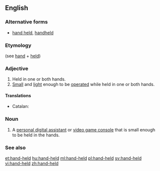 ==English==

===Alternative forms===
* [[hand held]], [[handheld]]

===Etymology===
(see [[hand]] + [[held]])

===Adjective===
{{en-adj|-|head=[[hand]]-[[held]]}}

# Held in one or both hands.
# [[small|Small]] and [[light]] enough to be [[operate]]d while held in one or both hands.

====Translations====
{{trans-top|held in one hand}}
* Catalan: {{t|ca|mac}} 
{{trans-mid}}
{{trans-bottom}}

===Noun===
{{en-noun}}

# {{context|computing|lang=en}} A [[personal digital assistant]] or [[video game console]] that is small enough to be held in the hands.

===See also===
{{wikipedia}}
[[et:hand-held]]
[[hu:hand-held]]
[[ml:hand-held]]
[[pl:hand-held]]
[[sv:hand-held]]
[[vi:hand-held]]
[[zh:hand-held]]